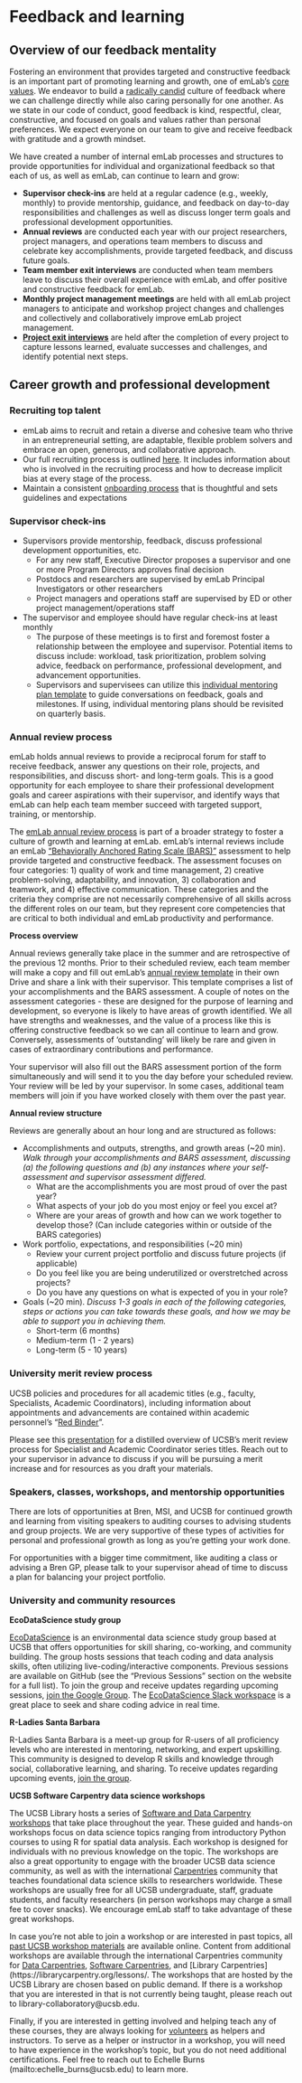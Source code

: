 # Feedback and learning

## Overview of our feedback mentality

Fostering an environment that provides targeted and constructive feedback is an important part of promoting learning and growth, one of emLab’s [core values](https://emlab-ucsb.github.io/emlab-manual/emlab-values-and-culture.html#emlab-values). We endeavor to build a [radically candid](https://www.radicalcandor.com/our-approach/) culture of feedback where we can challenge directly while also caring personally for one another. As we state in our code of conduct, good feedback is kind, respectful, clear, constructive, and focused on goals and values rather than personal preferences. We expect everyone on our team to give and receive feedback with gratitude and a growth mindset. 

We have created a number of internal emLab processes and structures to provide opportunities for individual and organizational feedback so that each of us, as well as emLab, can continue to learn and grow:

- **Supervisor check-ins** are held at a regular cadence (e.g., weekly, monthly) to provide mentorship, guidance, and feedback on day-to-day responsibilities and challenges as well as discuss longer term goals and professional development opportunities.
- **Annual reviews** are conducted each year with our project researchers, project managers, and operations team members to discuss and celebrate key accomplishments, provide targeted feedback, and discuss future goals.
- **Team member exit interviews** are conducted when team members leave to discuss their overall experience with emLab, and offer positive and constructive feedback for emLab.
- **Monthly project management meetings** are held with all emLab project managers to anticipate and workshop project changes and challenges and collectively and collaboratively improve emLab project management.
- [**Project exit interviews**](https://emlab-ucsb.github.io/emlab-manual/project-management.html#wrapping-up-a-project) are held after the completion of every project to capture lessons learned, evaluate successes and challenges, and identify potential next steps. 

## Career growth and professional development

### Recruiting top talent

- emLab aims to recruit and retain a diverse and cohesive team who thrive in an entrepreneurial setting, are adaptable, flexible problem solvers and embrace an open, generous, and collaborative approach.
- Our full recruiting process is outlined [here](https://docs.google.com/document/d/1sId9cjyuz_7Z7VoQqG0J-n1cbS4WOVK5g6htw72tTFU/edit). It includes information about who is involved in the recruiting process and how to decrease implicit bias at every stage of the process.
- Maintain a consistent [onboarding process](https://emlab-ucsb.github.io/emlab-manual/onboarding.html) that is thoughtful and sets guidelines and expectations

### Supervisor check-ins

- Supervisors provide mentorship, feedback, discuss professional development opportunities, etc.
  - For any new staff, Executive Director proposes a supervisor and one or more Program Directors approves final decision 
  - Postdocs and researchers are supervised by emLab Principal Investigators or other researchers
  - Project managers and operations staff are supervised by ED or other project management/operations staff
- The supervisor and employee should have regular check-ins at least monthly
  - The purpose of these meetings is to first and foremost foster a relationship between the employee and supervisor. Potential items to discuss include: workload, task prioritization, problem solving advice, feedback on performance, professional development, and advancement opportunities. 
  - Supervisors and supervisees can utilize this [individual mentoring plan template](https://docs.google.com/document/d/1ZilxwUco4GP7v5xDwEYhl0yS4IVENwfk7eGrdvOfhkA/edit) to guide conversations on feedback, goals and milestones. If using, individual mentoring plans should be revisited on quarterly basis. 

### Annual review process

emLab holds annual reviews to provide a reciprocal forum for staff to receive feedback, answer any questions on their role, projects, and responsibilities, and discuss short- and long-term goals. This is a good opportunity for each employee to share their professional development goals and career aspirations with their supervisor, and identify ways that emLab can help each team member succeed with targeted support, training, or mentorship. 

The [emLab annual review process](https://docs.google.com/presentation/d/1rB5Dnh2YC85HZov47wqNtdfAZOVCY14N-f5F0I5bf8c/edit#slide=id.p1) is part of a broader strategy to foster a culture of growth and learning at emLab. emLab’s internal reviews include an emLab [“Behaviorally Anchored Rating Scale (BARS)”](https://docs.google.com/spreadsheets/d/1D4y_JSnv7th5ayyNecqG8XdJhDw4JoRIRjlx8pew0Xk/edit#gid=1854751817) assessment to help provide targeted and constructive feedback. The assessment focuses on four categories: 1) quality of work and time management, 2) creative problem-solving, adaptability, and innovation, 3) collaboration and teamwork, and 4) effective communication. These categories and the criteria they comprise are not necessarily comprehensive of all skills across the different roles on our team, but they represent core competencies that are critical to both individual and emLab productivity and performance. 

**Process overview**

Annual reviews generally take place in the summer and are retrospective of the previous 12 months. Prior to their scheduled review, each team member will make a copy and fill out emLab’s [annual review template](https://drive.google.com/a/ucsb.edu/open?id=1D4y_JSnv7th5ayyNecqG8XdJhDw4JoRIRjlx8pew0Xk) in their own Drive and share a link with their supervisor. This template comprises a list of your accomplishments and the BARS assessment. A couple of notes on the assessment categories - these are designed for the purpose of learning and development, so everyone is likely to have areas of growth identified. We all have strengths and weaknesses, and the value of a process like this is offering constructive feedback so we can all continue to learn and grow. Conversely, assessments of ‘outstanding’ will likely be rare and given in cases of extraordinary contributions and performance.
 
Your supervisor will also fill out the BARS assessment portion of the form simultaneously and will send it to you the day before your scheduled review. Your review will be led by your supervisor. In some cases, additional team members will join if you have worked closely with them over the past year.

**Annual review structure**

Reviews are generally about an hour long and are structured as follows:

- Accomplishments and outputs, strengths, and growth areas (~20 min). *Walk through your accomplishments and BARS assessment, discussing (a) the following questions and (b) any instances where your self-assessment and supervisor assessment differed.*
  - What are the accomplishments you are most proud of over the past year?
  - What aspects of your job do you most enjoy or feel you excel at?
  - Where are your areas of growth and how can we work together to develop those? (Can include categories within or outside of the BARS categories)
- Work portfolio, expectations, and responsibilities (~20 min)
  - Review your current project portfolio and discuss future projects (if applicable)
  - Do you feel like you are being underutilized or overstretched across projects?
  - Do you have any questions on what is expected of you in your role? 
- Goals (~20 min). *Discuss 1-3 goals in each of the following categories, steps or actions you can take towards these goals, and how we may be able to support you in achieving them.*
  - Short-term (6 months) 
  - Medium-term (1 - 2 years) 
  - Long-term (5 - 10 years) 

### University merit review process

UCSB policies and procedures for all academic titles (e.g., faculty, Specialists, Academic Coordinators), including information about appointments and advancements are contained within academic personnel’s “[Red Binder](https://ap.ucsb.edu/policies.and.procedures/red.binder/table.of.contents/)”.

Please see this [presentation](https://docs.google.com/presentation/d/1ICXIWE3d4BB2Uh_alx1GjqsTD3DFSskoa6U9IamSMOY/edit?usp=sharing) for a distilled overview of UCSB’s merit review process for Specialist and Academic Coordinator series titles. Reach out to your supervisor in advance to discuss if you will be pursuing a merit increase and for resources as you draft your materials.

### Speakers, classes, workshops, and mentorship opportunities

There are lots of opportunities at Bren, MSI, and UCSB for continued growth and learning from visiting speakers to auditing courses to advising students and group projects. We are very supportive of these types of activities for personal and professional growth as long as you’re getting your work done. 

For opportunities with a bigger time commitment, like auditing a class or advising a Bren GP, please talk to your supervisor ahead of time to discuss a plan for balancing your project portfolio. 

### University and community resources

**EcoDataScience study group**

[EcoDataScience](https://eco-data-science.github.io/) is an environmental data science study group based at UCSB that offers opportunities for skill sharing, co-working, and community building. The group hosts sessions that teach coding and data analysis skills, often utilizing live-coding/interactive components. Previous sessions are available on GitHub (see the “Previous Sessions” section on the website for a full list). To join the group and receive updates regarding upcoming sessions, [join the Google Group](https://groups.google.com/g/eco-data-science). The [EcoDataScience Slack workspace](https://ecodatascience.slack.com/join/shared_invite/enQtNTE1MjAxMTU2NjQwLTZmYjQ5OGIyNjM0YTM4ZDhiMTA2Njc1Mjg2YjFlYWEwZDhlNjJmMTE3MzI2ZmM4ZTJhYTczNmZhYjk3YTI5NjU#/shared-invite/email) is a great place to seek and share coding advice in real time. 

**R-Ladies Santa Barbara**

R-Ladies Santa Barbara is a meet-up group for R-users of all proficiency levels who are interested in mentoring, networking, and expert upskilling. This community is designed to develop R skills and knowledge through social, collaborative learning, and sharing. To receive updates regarding upcoming events, [join the group](https://www.meetup.com/rladies-santa-barbara/?_cookie-check=jx47bmy9WQ1GyzUD).

**UCSB Software Carpentry data science workshops**

The UCSB Library hosts a series of [Software and Data Carpentry workshops](https://ucsbcarpentry.github.io) that take place throughout the year. These guided and hands-on workshops focus on data science topics ranging from introductory Python courses to using R for spatial data analysis. Each workshop is designed for individuals with no previous knowledge on the topic. The workshops are also a great opportunity to engage with the broader UCSB data science community, as well as with the international [Carpentries](https://carpentries.org) community that teaches foundational data science skills to researchers worldwide. These workshops are usually free for all UCSB undergraduate, staff, graduate students, and faculty researchers (in person workshops may charge a small fee to cover snacks). We encourage emLab staff to take advantage of these great workshops.

In case you’re not able to join a workshop or are interested in past topics, all [past UCSB workshop materials](https://ucsbcarpentry.github.io/past-workshops/) are available online. Content from additional workshops are available through the international Carpentries community for [Data Carpentries](https://datacarpentry.org/lessons/), [Software Carpentries](https://software-carpentry.org/lessons/), and [Library Carpentries](https://librarycarpentry.org/lessons/. The workshops that are hosted by the UCSB Library are chosen based on public demand. If there is a workshop that you are interested in that is not currently being taught, please reach out to library-collaboratory@ucsb.edu.

Finally, if you are interested in getting involved and helping teach any of these courses, they are always looking for [volunteers](https://ucsbcarpentry.github.io/community/instructors) as helpers and instructors. To serve as a helper or instructor in a workshop, you will need to have experience in the workshop’s topic, but you do not need additional certifications. Feel free to reach out to Echelle Burns (mailto:echelle_burns@ucsb.edu) to learn more.